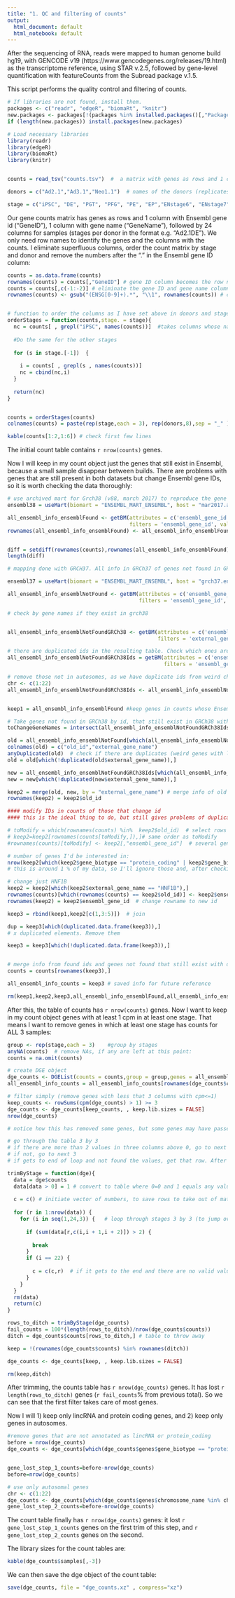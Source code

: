```yaml
---
title: "1. QC and filtering of counts"
output:
  html_document: default
  html_notebook: default
---
```



After the sequencing of RNA, reads were mapped to human genome build hg19, with GENCODE v19 (https://www.gencodegenes.org/releases/19.html) as the transcriptome reference, using STAR v.2.5, followed by gene-level quantification with featureCounts from the Subread package v.1.5. 

This script performs the quality control and filtering of counts.

```r
# If libraries are not found, install them.
packages <- c("readr", "edgeR", "biomaRt", "knitr")
new.packages <- packages[!(packages %in% installed.packages()[,"Package"])]
if (length(new.packages)) install.packages(new.packages)

# Load necessary libraries
library(readr)
library(edgeR)
library(biomaRt)  
library(knitr)  


counts = read_tsv("counts.tsv")  #  a matrix with genes as rows and 1 column with gene id, 1 column with gene name, and 24 columns for samples (stages per donor)

donors = c("Ad2.1","Ad3.1","Neo1.1")  # names of the donors (replicates)

stage = c("iPSC", "DE", "PGT", "PFG", "PE", "EP","ENstage6", "ENstage7") # names of the stages


```
Our gene counts matrix has genes as rows and 1 column with Ensembl gene id ("GeneID"), 1 column with gene name ("GeneName"), followed by 24 columns for samples (stages per donor in the format e.g. "Ad2.1DE"). We only need row names to identify the genes and the columns with the counts. 
I eliminate superfluous columns, order the count matrix by stage and donor and remove the numbers after the "." in the Ensembl gene ID column:


```r

counts = as.data.frame(counts)
rownames(counts) = counts[,"GeneID"] # gene ID column becomes the row names
counts = counts[,c(-1:-2)] # eliminate the gene ID and gene name columns, leaving only the counts per donor and stage
rownames(counts) <- gsub("(ENSG[0-9]+).*", "\\1", rownames(counts)) # cut everything after the dot in the gene IDs of the row names


# function to order the columns as I have set above in donors and stages
orderStages = function(counts,stage. = stage){
  nc = counts[ , grepl("iPSC", names(counts))]  #takes columns whose name matches x
  
  #Do the same for the other stages
  
  for (s in stage.[-1])  {         
    
    i = counts[ , grepl(s , names(counts))]
    nc = cbind(nc,i)
  }
  
  return(nc)
}


counts = orderStages(counts)
colnames(counts) = paste(rep(stage,each = 3), rep(donors,8),sep = "_" ) # change the format of the column names

kable(counts[1:2,1:6]) # check first few lines
```

The initial count table contains `r nrow(counts)` genes. 

Now I will keep in my count object just the genes that still exist in Ensembl, because a small sample disappear between builds. There are problems with genes that are still present in both datasets but change Ensembl gene IDs, so it is worth checking the data thoroughly:

```r

# use archived mart for Grch38 (v88, march 2017) to reproduce the gene count table of the paper
ensembl38 = useMart(biomart = "ENSEMBL_MART_ENSEMBL", host = "mar2017.archive.ensembl.org", path = "/biomart/martservice" ,dataset = "hsapiens_gene_ensembl")

all_ensembl_info_ensemblFound <- getBM(attributes = c('ensembl_gene_id', 'external_gene_name', 'gene_biotype', 'chromosome_name'),
                                       filters = 'ensembl_gene_id', values = rownames(counts), mart = ensembl38)
rownames(all_ensembl_info_ensemblFound) <- all_ensembl_info_ensemblFound$ensembl_gene_id


diff = setdiff(rownames(counts),rownames(all_ensembl_info_ensemblFound)) # IDs lost (not found in GRCh38):
length(diff)

# mapping done with GRCH37. All info in GRCh37 of genes not found in GRCh38:

ensembl37 = useMart(biomart = "ENSEMBL_MART_ENSEMBL", host = "grch37.ensembl.org", path = "/biomart/martservice" ,dataset = "hsapiens_gene_ensembl") 

all_ensembl_info_ensemblNotFound <- getBM(attributes = c('ensembl_gene_id', 'external_gene_name', 'gene_biotype', 'chromosome_name'),
                                          filters = 'ensembl_gene_id', values = diff, mart = ensembl37)   

# check by gene names if they exist in grch38


all_ensembl_info_ensemblNotFoundGRCh38 <- getBM(attributes = c('ensembl_gene_id', 'external_gene_name', 'gene_biotype', 'chromosome_name'),
                                                filters = 'external_gene_name', values = all_ensembl_info_ensemblNotFound$external_gene_name, mart = ensembl38) 

# there are duplicated ids in the resulting table. Check which ones are correct calling grch38 with ids
all_ensembl_info_ensemblNotFoundGRCh38Ids = getBM(attributes = c('ensembl_gene_id', 'external_gene_name', 'gene_biotype', 'chromosome_name'),
                                                  filters = 'ensembl_gene_id', values = all_ensembl_info_ensemblNotFoundGRCh38$ensembl_gene_id, mart = ensembl38) 

# remove those not in autosomes, as we have duplicate ids from weird chromosome assemblies
chr <- c(1:22)
all_ensembl_info_ensemblNotFoundGRCh38Ids <- all_ensembl_info_ensemblNotFoundGRCh38Ids[which(all_ensembl_info_ensemblNotFoundGRCh38Ids$chromosome_name %in% chr),]


keep1 = all_ensembl_info_ensemblFound #keep genes in counts whose Ensembl geneID still exists in current genome build. 

# Take genes not found in GRCh38 by id, that still exist in GRCh38 with different id
toChangeGeneNames = intersect(all_ensembl_info_ensemblNotFoundGRCh38Ids$external_gene_name, all_ensembl_info_ensemblNotFound$external_gene_name)

old = all_ensembl_info_ensemblNotFound[which(all_ensembl_info_ensemblNotFound$external_gene_name %in% toChangeGeneNames),c(1:2)]
colnames(old) = c("old_id","external_gene_name")
anyDuplicated(old)  # check if there are duplicates (weird genes with lots of gene ids)
old = old[which(!duplicated(old$external_gene_name)),]

new = all_ensembl_info_ensemblNotFoundGRCh38Ids[which(all_ensembl_info_ensemblNotFoundGRCh38Ids$external_gene_name %in% toChangeGeneNames),]
new = new[which(!duplicated(new$external_gene_name)),]

keep2 = merge(old, new, by = "external_gene_name") # merge info of old and new ids
rownames(keep2) = keep2$old_id

#### modify IDs in counts of those that change id
#### this is the ideal thing to do, but still gives problems of duplicated gene ids.

# toModify = which(rownames(counts) %in%  keep2$old_id)  # select rows to change in counts
# keep2=keep2[rownames(counts[toModify,]),]# same order as toModify
#rownames(counts)[toModify] <- keep2[,"ensembl_gene_id"]  # several gene ids are duplicated, for some reason

# number of genes I'd be interested in:
nrow(keep2[which(keep2$gene_biotype == "protein_coding" | keep2$gene_biotype == "lincRNA"),])
# this is around 1 % of my data, so I'll ignore those and, after checking the list, I keep those that I know to be important in the differentiation process or diabetes

# change just HNF1B
keep2 = keep2[which(keep2$external_gene_name == "HNF1B"),]
rownames(counts)[which(rownames(counts) == keep2$old_id)] <- keep2$ensembl_gene_id # cange old id for new id
rownames(keep2) = keep2$ensembl_gene_id  # change rowname to new id

keep3 = rbind(keep1,keep2[c(1,3:5)])  # join

dup = keep3[which(duplicated.data.frame(keep3)),] 
# x duplicated elements. Remove them

keep3 = keep3[which(!duplicated.data.frame(keep3)),]


# merge info from found ids and genes not found that still exist with different iD in GRCh38
counts = counts[rownames(keep3),]  

all_ensembl_info_counts = keep3 # saved info for future reference

rm(keep1,keep2,keep3,all_ensembl_info_ensemblFound,all_ensembl_info_ensemblNotFound,all_ensembl_info_ensemblNotFoundGRCh38,all_ensembl_info_ensemblNotFoundGRCh38Ids, ensembl37, ensembl38)
```

After this, the table of counts has `r nrow(counts)` genes. Now I want to keep in my count object genes with at least 1 cpm in at least one stage. That means I want to remove genes in which at least one stage has counts for ALL 3 samples:


```r

group <- rep(stage,each = 3)    #group by stages 
anyNA(counts)  # remove NAs, if any are left at this point:
counts = na.omit(counts)

# create DGE object
dge_counts <- DGEList(counts = counts,group = group,genes = all_ensembl_info_counts) 
all_ensembl_info_counts = all_ensembl_info_counts[rownames(dge_counts$counts),] # re-sort rows

# filter simply (remove genes with less that 3 columns with cpm<=1)
keep_counts <- rowSums(cpm(dge_counts) > 1) >= 3   
dge_counts <- dge_counts[keep_counts, , keep.lib.sizes = FALSE]   
nrow(dge_counts)

# notice how this has removed some genes, but some genes may have passed the filter above while having less than 1 cpm for some donors within the same stage.

# go through the table 3 by 3
# if there are more than 2 values in three columns above 0, go to next row.
# if not, go to next 3
# if gets to end of loop and not found the values, get that row. After loop, subset matrix excluding those rows

trimByStage = function(dge){
  data = dge$counts
  data[data > 0] = 1 # convert to table where 0=0 and 1 equals any value above 0
  
  c = c() # initiate vector of numbers, to save rows to take out of matrix
  
  for (r in 1:nrow(data)) {
    for (i in seq(1,24,3)) {   # loop through stages 3 by 3 (to jump over samples of same stage)
      
      if (sum(data[r,c(i,i + 1,i + 2)]) > 2) {
        
        break
      }
      if (i == 22) {
        
        c = c(c,r)  # if it gets to the end and there are no valid values, append to vector
      }
    }
  } 
  rm(data)
  return(c)
}

rows_to_ditch = trimByStage(dge_counts)
fail_counts = 100*(length(rows_to_ditch)/nrow(dge_counts$counts))
ditch = dge_counts$counts[rows_to_ditch,] # table to throw away

keep = !(rownames(dge_counts$counts) %in% rownames(ditch))

dge_counts <- dge_counts[keep, , keep.lib.sizes = FALSE] 

rm(keep,ditch)

```
After trimming, the counts table has `r nrow(dge_counts)` genes. It has lost  `r length(rows_to_ditch)` genes (`r fail_counts`% from previous total). So we can see that the first filter takes care of most genes.

Now I will 1) keep only lincRNA and protein coding genes, and 2) keep only genes in autosomes.

``` r
#remove genes that are not annotated as lincRNA or protein_coding
before = nrow(dge_counts)
dge_counts <- dge_counts[which(dge_counts$genes$gene_biotype == "protein_coding" | dge_counts$genes$gene_biotype == "lincRNA"),]


gene_lost_step_1_counts=before-nrow(dge_counts)
before=nrow(dge_counts)

# use only autosomal genes
chr <- c(1:22)
dge_counts <- dge_counts[which(dge_counts$genes$chromosome_name %in% chr),]
gene_lost_step_2_counts=before-nrow(dge_counts)


```
The count table finally has `r nrow(dge_counts)` genes: it lost `r gene_lost_step_1_counts` genes on the first trim of this step, and `r gene_lost_step_2_counts` genes on the second. 

The library sizes for the count tables are:

``` r
kable(dge_counts$samples[,-3])
```

We can then save the dge object of the count table:


``` r

save(dge_counts, file = "dge_counts.xz" , compress="xz")
```



